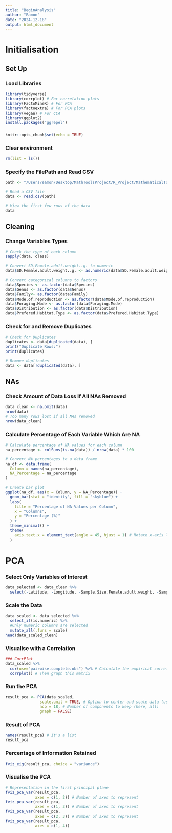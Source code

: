 ```yaml
---
title: "BeginAnalysis"
author: "Eamon"
date: "2024-12-18"
output: html_document
---
```

# Initialisation
## Set Up
### Load Libraries
```r
library(tidyverse)
library(corrplot) # For correlation plots
library(FactoMineR) # For PCA
library(factoextra) # For PCA plots
library(vegan) # For CCA
library(ggplot2)
install.packages("ggrepel")
```

### 
```r
knitr::opts_chunk$set(echo = TRUE)
```

### Clear environment
```r
rm(list = ls())
```


### Specify the FilePath and Read CSV
```r
path <- "/Users/eamon/Desktop/MathToolsProject/R_Project/MathematicalTools/lizard.csv"

# Read a CSV file
data <- read.csv(path)

# View the first few rows of the data
data
```

## Cleaning
### Change Variables Types
```r
# Check the type of each column
sapply(data, class)

# Convert SD.Female.adult.weight..g. to numeric
data$SD.Female.adult.weight..g. <- as.numeric(data$SD.Female.adult.weight..g.)

# Convert categorical columns to factors
data$Species <- as.factor(data$Species)
data$Genus <- as.factor(data$Genus)
data$Family<- as.factor(data$Family)
data$Mode.of.reproduction <- as.factor(data$Mode.of.reproduction)
data$Foraging.Mode <- as.factor(data$Foraging.Mode)
data$Distribution <- as.factor(data$Distribution)
data$Prefered.Habitat.Type <- as.factor(data$Prefered.Habitat.Type)
```

### Check for and Remove Duplicates
```r
# Check for Duplicates
duplicates <- data[duplicated(data), ]
print("Duplicate Rows:")
print(duplicates)

# Remove duplicates
data <- data[!duplicated(data), ]
```

## NAs
### Check Amount of Data Loss If All NAs Removed
```r
data_clean <- na.omit(data)
nrow(data)
# Too many rows lost if all NAs removed
nrow(data_clean)
```

### Calculate Percentage of Each Variable Which Are NA
```r
# Calculate percentage of NA values for each column
na_percentage <- colSums(is.na(data)) / nrow(data) * 100

# Convert NA percentages to a data frame
na_df <- data.frame(
  Column = names(na_percentage),
  NA_Percentage = na_percentage
)

# Create bar plot
ggplot(na_df, aes(x = Column, y = NA_Percentage)) +
  geom_bar(stat = "identity", fill = "skyblue") +
  labs(
    title = "Percentage of NA Values per Column",
    x = "Columns",
    y = "Percentage (%)"
  ) +
  theme_minimal() +
  theme(
    axis.text.x = element_text(angle = 45, hjust = 1) # Rotate x-axis labels
  )
```
# PCA
### Select Only Variables of Interest
```r
data_selected <- data_clean %>%
  select(-Latitude, -Longitude, -Sample.Size.Female.adult.weight, -Sample.size.Clutch.Size., -Sample.size.Mean.F.SVL.adults)
```

### Scale the Data
```r
data_scaled <- data_selected %>% 
  select_if(is.numeric) %>%
  #Only numeric columns are selected
  mutate_all(.funs = scale)
head(data_scaled_clean)
```
### Visualise with a Correlation
```r
### CorrPlot
data_scaled %>% 
  cor(use="pairwise.complete.obs") %>% # Calculate the empirical correlation matrix
  corrplot() # Then graph this matrix
```


### Run the PCA
```r
result_pca <- PCA(data_scaled, 
               scale.unit = TRUE, # Option to center and scale data (useless here)
               ncp = 18, # Number of components to keep (here, all)
               graph = FALSE)
```
### Result of PCA
```r
names(result_pca) # It's a list
result_pca
```
### Percentage of Information Retained
```r
fviz_eig(result_pca, choice = "variance")
```
### Visualise the PCA
```r
# Representation in the first principal plane
fviz_pca_var(result_pca,
             axes = c(1, 2)) # Number of axes to represent 
fviz_pca_var(result_pca,
             axes = c(1, 3)) # Number of axes to represent 
fviz_pca_var(result_pca,
             axes = c(2, 3)) # Number of axes to represent 
fviz_pca_var(result_pca,
             axes = c(1, 4))
```



